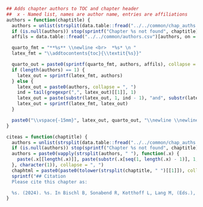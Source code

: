 ```r
## Adds chapter authors to TOC and chapter header
##  x - Named list, names are author name, entries are affiliations
authors = function(chaptitle) {
  authors = unlist(strsplit(data.table::fread("../../common/chap_auths.csv")[Title == chaptitle, Authors], ", "))
  if (is.null(authors)) stop(sprintf("Chapter %s not found", chaptitle))
  affils = data.table::fread("../../common/authors.csv")[authors, on = "Author", Affiliations]

  quarto_fmt = "**%s** \\newline <br>  *%s* \n "
  latex_fmt = "\\addtocontents{toc}{\\textit{%s}}"

  quarto_out = paste0(sprintf(quarto_fmt, authors, affils), collapse = "\n ")
  if (length(authors) == 1) {
    latex_out = sprintf(latex_fmt, authors)
  } else {
    latex_out = paste0(authors, collapse = ", ")
    ind = tail(gregexpr(",", latex_out)[[1]], 1)
    latex_out = paste(substr(latex_out, 1, ind - 1), "and", substr(latex_out, ind + 2, nchar(latex_out)))
    latex_out = sprintf(latex_fmt, latex_out)
  }

  paste0("\\vspace{-15mm}", latex_out, quarto_out, "\\newline \\newline <br><br> ", collapse = " ")
}

citeas = function(chaptitle) {
  authors = unlist(strsplit(data.table::fread("../../common/chap_auths.csv")[Title == chaptitle, Authors], ", "))
  if (is.null(authors)) stop(sprintf("Chapter %s not found", chaptitle))
  authors = paste0(vapply(strsplit(authors, " "), function(.x) {
    paste(.x[[length(.x)]], paste(substr(.x[seq(1, length(.x) - 1)], 1, 1), collapse = ""))
  }, character(1)), collapse = ", ")
  chaphtml = paste0(paste0(tolower(strsplit(chaptitle, " ")[[1]]), collapse = "_"), ".html")
  sprintf("## Citation
  Please cite this chapter as:

  %s. (2024). %s. In Bischl B, Sonabend R, Kotthoff L, Lang M, (Eds.), *Applied Machine Learning Using mlr3 in R*. CRC Press. https://mlr3book.mlr-org.com/%s.", authors, chaptitle, chaphtml)
}
```